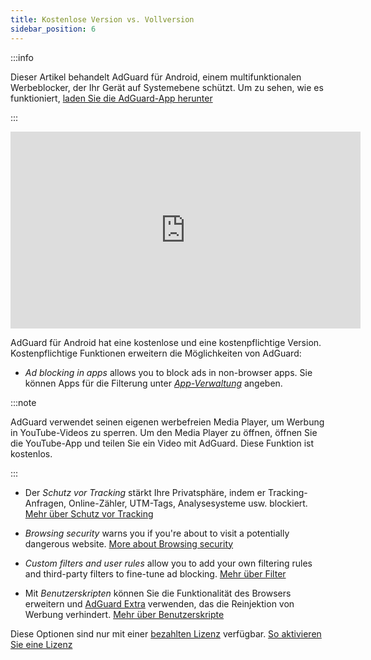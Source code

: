 ```yaml
---
title: Kostenlose Version vs. Vollversion
sidebar_position: 6
---
```


:::info

Dieser Artikel behandelt AdGuard für Android, einem multifunktionalen Werbeblocker, der Ihr Gerät auf Systemebene schützt. Um zu sehen, wie es funktioniert, [laden Sie die AdGuard-App herunter](https://agrd.io/download-kb-adblock)

:::

<iframe width="560" height="315" src="https://www.youtube-nocookie.com/embed/xNOeHpZgjFo" title="YouTube video player" frameborder="0" allow="accelerometer; autoplay; clipboard-write; encrypted-media; gyroscope; picture-in-picture" allowfullscreen></iframe>

AdGuard für Android hat eine kostenlose und eine kostenpflichtige Version. Kostenpflichtige Funktionen erweitern die Möglichkeiten von AdGuard:

- _Ad blocking in apps_ allows you to block ads in non-browser apps. Sie können Apps für die Filterung unter [_App-Verwaltung_](/adguard-for-android/features/app-management) angeben.

:::note

AdGuard verwendet seinen eigenen werbefreien Media Player, um Werbung in YouTube-Videos zu sperren. Um den Media Player zu öffnen, öffnen Sie die YouTube-App und teilen Sie ein Video mit AdGuard. Diese Funktion ist kostenlos.

:::

- Der _Schutz vor Tracking_ stärkt Ihre Privatsphäre, indem er Tracking-Anfragen, Online-Zähler, UTM-Tags, Analysesysteme usw. blockiert. [Mehr über Schutz vor Tracking](/adguard-for-android/features/protection/tracking-protection)

- _Browsing security_ warns you if you're about to visit a potentially dangerous website. [More about Browsing security](/adguard-for-android/features/protection/browsing-security)

- _Custom filters and user rules_ allow you to add your own filtering rules and third-party filters to fine-tune ad blocking. [Mehr über Filter](/adguard-for-android/features/settings#filters)

- Mit _Benutzerskripten_ können Sie die Funktionalität des Browsers erweitern und [AdGuard Extra](/adguard-for-android/features/settings#adguard-extra) verwenden, das die Reinjektion von Werbung verhindert. [Mehr über Benutzerskripte](/adguard-for-android/features/settings#userscripts)

Diese Optionen sind nur mit einer [bezahlten Lizenz](https://adguard.com/license.html) verfügbar. [So aktivieren Sie eine Lizenz](/general/license/activation/#activating-adguard-for-android)
